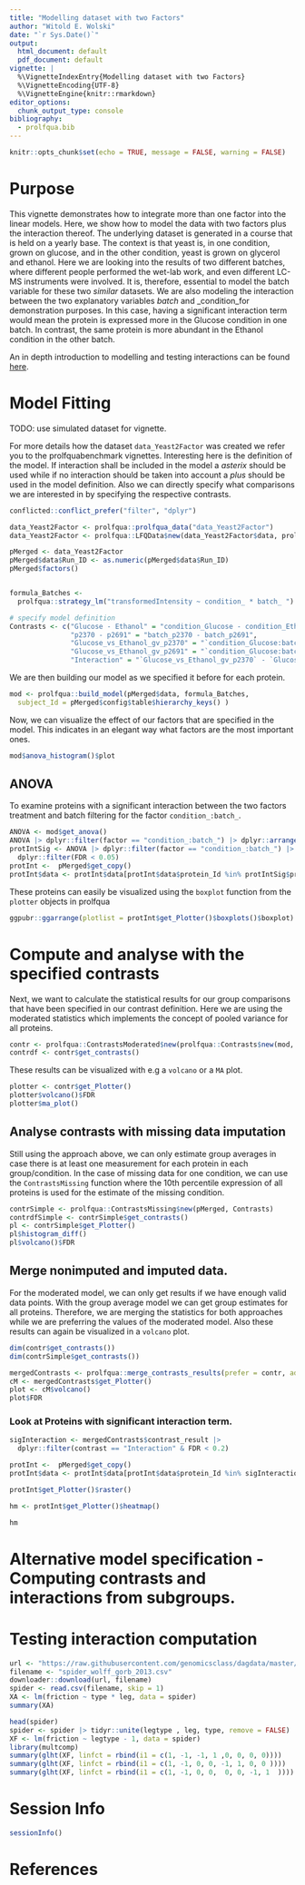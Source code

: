 ```yaml
---
title: "Modelling dataset with two Factors"
author: "Witold E. Wolski"
date: "`r Sys.Date()`"
output:
  html_document: default
  pdf_document: default
vignette: |
  %\VignetteIndexEntry{Modelling dataset with two Factors}  
  %\VignetteEncoding{UTF-8}   
  %\VignetteEngine{knitr::rmarkdown}
editor_options: 
  chunk_output_type: console
bibliography:
  - prolfqua.bib
---
```



```r
knitr::opts_chunk$set(echo = TRUE, message = FALSE, warning = FALSE)
```

# Purpose

This vignette demonstrates how to integrate more than one factor into the linear models. Here, we show how to model the data with two factors plus the interaction thereof. The underlying dataset is generated in a course that is held on a yearly base. The context is that yeast is, in one condition, grown on glucose, and in the other condition, yeast is grown on glycerol and ethanol. Here we are looking into the results of two different batches,  where different people performed the wet-lab work, and even different LC-MS instruments were involved. It is, therefore, essential to model the batch variable for these two _similar_ datasets. 
We are also modeling the interaction between the two explanatory variables _batch_ and _condition_for demonstration purposes. In this case, having a significant interaction term would mean the protein is expressed more in the Glucose condition in one batch. In contrast, the same protein is more abundant in the Ethanol condition in the other batch.


An in depth introduction to modelling and testing interactions can be found [here](http://genomicsclass.github.io/book/pages/interactions_and_contrasts.html).

# Model Fitting

TODO: use simulated dataset for vignette.

For more details how the dataset `data_Yeast2Factor` was created we refer you to the prolfquabenchmark vignettes.
Interesting here is the definition of the model. If interaction shall be included in the model a _asterix_ should be used while if no interaction should be taken into account a _plus_ should be used in the model definition. Also we can directly specify what comparisons we are interested in by specifying the respective contrasts.

```r
conflicted::conflict_prefer("filter", "dplyr")

data_Yeast2Factor <- prolfqua::prolfqua_data("data_Yeast2Factor")
data_Yeast2Factor <- prolfqua::LFQData$new(data_Yeast2Factor$data, prolfqua::old2new(data_Yeast2Factor$config))

pMerged <- data_Yeast2Factor
pMerged$data$Run_ID <- as.numeric(pMerged$data$Run_ID)
pMerged$factors()


formula_Batches <-
  prolfqua::strategy_lm("transformedIntensity ~ condition_ * batch_ ")

# specify model definition
Contrasts <- c("Glucose - Ethanol" = "condition_Glucose - condition_Ethanol",
               "p2370 - p2691" = "batch_p2370 - batch_p2691",
               "Glucose_vs_Ethanol_gv_p2370" = "`condition_Glucose:batch_p2370` - `condition_Ethanol:batch_p2370`",
               "Glucose_vs_Ethanol_gv_p2691" = "`condition_Glucose:batch_p2691` - `condition_Ethanol:batch_p2691`",
               "Interaction" = "`Glucose_vs_Ethanol_gv_p2370` - `Glucose_vs_Ethanol_gv_p2691`")
```

We are then building our model as we specified it before for each protein.

```r
mod <- prolfqua::build_model(pMerged$data, formula_Batches,
  subject_Id = pMerged$config$table$hierarchy_keys() )
```

Now, we can visualize the effect of our factors that are specified in the model. This indicates in an elegant way what factors are the most important ones.

```r
mod$anova_histogram()$plot
```

## ANOVA

To examine proteins with a significant interaction between the two factors treatment and batch filtering for the factor `condition_:batch_`.

```r
ANOVA <- mod$get_anova()
ANOVA |> dplyr::filter(factor == "condition_:batch_") |> dplyr::arrange(FDR) |> head(5)
protIntSig <- ANOVA |> dplyr::filter(factor == "condition_:batch_") |>
  dplyr::filter(FDR < 0.05)
protInt <-  pMerged$get_copy()
protInt$data <- protInt$data[protInt$data$protein_Id %in% protIntSig$protein_Id,]
```

These proteins can easily be visualized using the `boxplot` function from the `plotter` objects in prolfqua

```r
ggpubr::ggarrange(plotlist = protInt$get_Plotter()$boxplots()$boxplot)
```

# Compute and analyse with the specified contrasts 

Next, we want to calculate the statistical results for our group comparisons that have been specified in our contrast definition. Here we are using the moderated statistics which implements the concept of pooled variance for all proteins.

```r
contr <- prolfqua::ContrastsModerated$new(prolfqua::Contrasts$new(mod, Contrasts))
contrdf <- contr$get_contrasts()
```

These results can be visualized with e.g a `volcano` or a `MA` plot.

```r
plotter <- contr$get_Plotter()
plotter$volcano()$FDR
plotter$ma_plot()
```

## Analyse contrasts with missing data imputation

Still using the approach above, we can only estimate group averages in case there is at least one measurement for each protein in each group/condition. In the case of missing data for one condition, we can use the `ContrastsMissing` function where the 10th percentile expression of all proteins is used for the estimate of the missing condition. 

```r
contrSimple <- prolfqua::ContrastsMissing$new(pMerged, Contrasts)
contrdfSimple <- contrSimple$get_contrasts()
pl <- contrSimple$get_Plotter()
pl$histogram_diff()
pl$volcano()$FDR


```

## Merge nonimputed and imputed data.

For the moderated model, we can only get results if we have enough valid data points. With the group average model we can get group estimates for all proteins. Therefore, we are merging the statistics for both approaches while we are preferring the values of the moderated model.
Also these results can again be visualized in a `volcano` plot.

```r

dim(contr$get_contrasts())
dim(contrSimple$get_contrasts())

mergedContrasts <- prolfqua::merge_contrasts_results(prefer = contr, add = contrSimple)$merged
cM <- mergedContrasts$get_Plotter()
plot <- cM$volcano()
plot$FDR
```

### Look at Proteins with significant interaction term.

```r

sigInteraction <- mergedContrasts$contrast_result |> 
  dplyr::filter(contrast == "Interaction" & FDR < 0.2)

protInt <-  pMerged$get_copy()
protInt$data <- protInt$data[protInt$data$protein_Id %in% sigInteraction$protein_Id,]

protInt$get_Plotter()$raster()

hm <- protInt$get_Plotter()$heatmap()
```

```r
hm
```



# Alternative model specification - Computing contrasts and interactions from subgroups.






# Testing interaction computation

```r

url <- "https://raw.githubusercontent.com/genomicsclass/dagdata/master/inst/extdata/spider_wolff_gorb_2013.csv"
filename <- "spider_wolff_gorb_2013.csv"
downloader::download(url, filename)
spider <- read.csv(filename, skip = 1)
XA <- lm(friction ~ type * leg, data = spider)
summary(XA)

head(spider)
spider <- spider |> tidyr::unite(legtype , leg, type, remove = FALSE)
XF <- lm(friction ~ legtype - 1, data = spider)
library(multcomp)
summary(glht(XF, linfct = rbind(i1 = c(1, -1, -1, 1 ,0, 0, 0, 0))))
summary(glht(XF, linfct = rbind(i1 = c(1, -1, 0, 0, -1, 1, 0, 0 ))))
summary(glht(XF, linfct = rbind(i1 = c(1, -1, 0, 0,  0, 0, -1, 1  ))))

```


# Session Info

```r
sessionInfo()
```



# References


